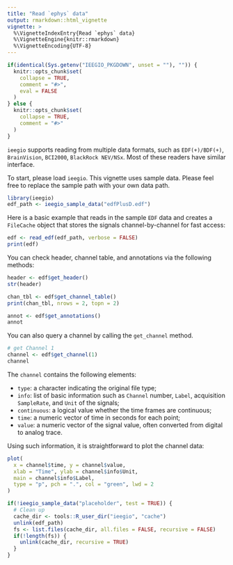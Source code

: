 ```yaml
---
title: "Read `ephys` data"
output: rmarkdown::html_vignette
vignette: >
  %\VignetteIndexEntry{Read `ephys` data}
  %\VignetteEngine{knitr::rmarkdown}
  %\VignetteEncoding{UTF-8}
---
```


```r
if(identical(Sys.getenv("IEEGIO_PKGDOWN", unset = ""), "")) {
  knitr::opts_chunk$set(
    collapse = TRUE,
    comment = "#>",
    eval = FALSE
  )
} else {
  knitr::opts_chunk$set(
    collapse = TRUE,
    comment = "#>"
  )
}
```

`ieegio` supports reading from multiple data formats, such as `EDF(+)/BDF(+)`, `BrainVision`, `BCI2000`, `BlackRock NEV/NSx`. Most of these readers have similar interface.

To start, please load `ieegio`. This vignette uses sample data. Please feel free to replace the sample path with your own data path.

```r
library(ieegio)
edf_path <- ieegio_sample_data("edfPlusD.edf")
```

Here is a basic example that reads in the sample `EDF` data and creates a `FileCache` object that stores the signals channel-by-channel for fast access:

```r
edf <- read_edf(edf_path, verbose = FALSE)
print(edf)
```

You can check header, channel table, and annotations via the following methods:

```r
header <- edf$get_header()
str(header)

chan_tbl <- edf$get_channel_table()
print(chan_tbl, nrows = 2, topn = 2)

annot <- edf$get_annotations()
annot
```

You can also query a channel by calling the `get_channel` method.

```r
# get Channel 1
channel <- edf$get_channel(1)
channel
```

The `channel` contains the following elements:

* `type`: a character indicating the original file type;
* `info`: list of basic information such as `Channel` number, `Label`, acquisition `SampleRate`, and `Unit` of the signals;
* `continuous`: a logical value whether the time frames are continuous;
* `time`: a numeric vector of time in seconds for each point;
* `value`: a numeric vector of the signal value, often converted from digital to analog trace.

Using such information, it is straightforward to plot the channel data:

```r
plot(
  x = channel$time, y = channel$value,
  xlab = "Time", ylab = channel$info$Unit,
  main = channel$info$Label,
  type = "p", pch = ".", col = "green", lwd = 2
)
```


```r
if(!ieegio_sample_data("placeholder", test = TRUE)) {
  # Clean up
  cache_dir <- tools::R_user_dir("ieegio", "cache")
  unlink(edf_path)
  fs <- list.files(cache_dir, all.files = FALSE, recursive = FALSE)
  if(!length(fs)) {
    unlink(cache_dir, recursive = TRUE)
  }
}
```
